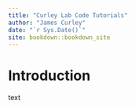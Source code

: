 ```yaml
--- 
title: "Curley Lab Code Tutorials"
author: "James Curley"
date: "`r Sys.Date()`"
site: bookdown::bookdown_site
---
```


# Introduction

text

